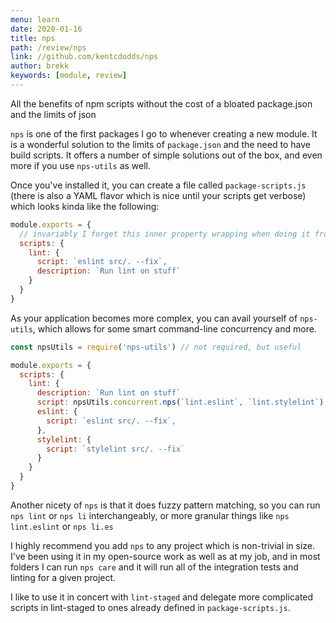 ```yaml
---
menu: learn
date: 2020-01-16
title: nps
path: /review/nps
link: //github.com/kentcdodds/nps
author: brekk
keywords: [module, review]
---
```



<PackageInstaller pkg="nps" dev>
All the benefits of npm scripts without the cost of a bloated package.json and the limits of json
</PackageInstaller>

`nps` is one of the first packages I go to whenever creating a new module. It is a wonderful solution to the limits of `package.json` and the need to have build scripts. It offers a number of simple solutions out of the box, and even more if you use `nps-utils` as well.

Once you've installed it, you can create a file called `package-scripts.js` (there is also a YAML flavor which is nice until your scripts get verbose) which looks kinda like the following:

```js
module.exports = {
  // invariably I forget this inner property wrapping when doing it from scratch
  scripts: {
    lint: {
      script: `eslint src/. --fix`,
      description: `Run lint on stuff`
    }
  }
}
```

As your application becomes more complex, you can avail yourself of `nps-utils`, which allows for some smart command-line concurrency and more.

```js
const npsUtils = require('nps-utils') // not required, but useful

module.exports = {
  scripts: {
    lint: {
      description: `Run lint on stuff`
      script: npsUtils.concurrent.nps(`lint.eslint`, `lint.stylelint`)
      eslint: {
        script: `eslint src/. --fix`,
      },
      stylelint: {
        script: `stylelint src/. --fix`
      }
    }
  }
}
```

Another nicety of `nps` is that it does fuzzy pattern matching, so you can run `nps lint` or `nps li` interchangeably, or more granular things like `nps lint.eslint` or `nps li.es`

I highly recommend you add `nps` to any project which is non-trivial in size. I've been using it in my open-source work as well as at my job, and in most folders I can run `nps care` and it will run all of the integration tests and linting for a given project.

I like to use it in concert with `lint-staged` and delegate more complicated scripts in lint-staged to ones already defined in `package-scripts.js`.
